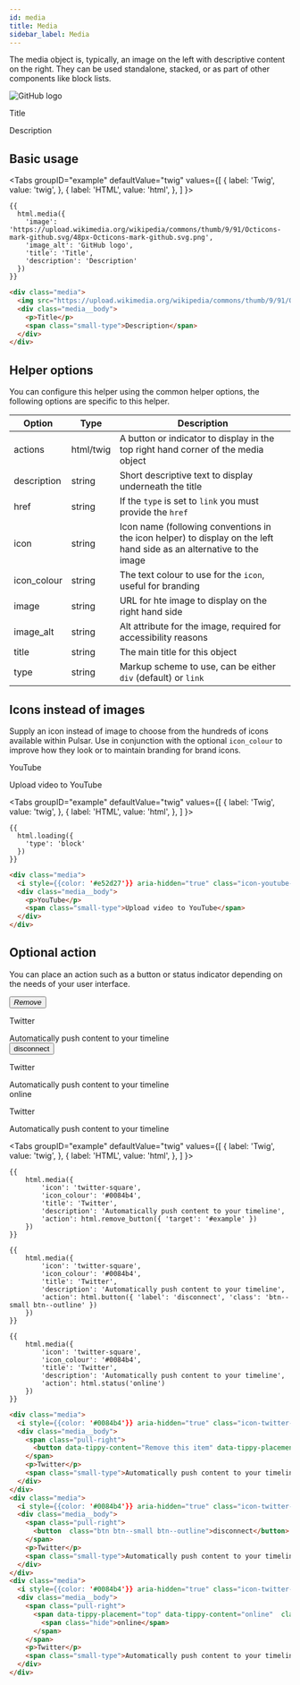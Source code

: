 ```yaml
---
id: media
title: Media
sidebar_label: Media
---
```



The media object is, typically, an image on the left with descriptive content on the right. They can be used standalone, stacked, or as part of other components like block lists.

<div className="d-example">
  <div className="media">
    <img src="https://upload.wikimedia.org/wikipedia/commons/thumb/9/91/Octicons-mark-github.svg/48px-Octicons-mark-github.svg.png" alt="GitHub logo" className="media__image" />
    <div className="media__body">
      <p>Title</p>
      <span className="small-type">Description</span>
    </div>
  </div>
</div>

## Basic usage

<Tabs
  groupID="example"
  defaultValue="twig"
  values={[
    { label: 'Twig', value: 'twig', },
    { label: 'HTML', value: 'html', },
  ]
}>
<TabItem value="twig">

```twig
{{
  html.media({
    'image': 'https://upload.wikimedia.org/wikipedia/commons/thumb/9/91/Octicons-mark-github.svg/48px-Octicons-mark-github.svg.png',
    'image_alt': 'GitHub logo',
    'title': 'Title',
    'description': 'Description'
  })
}}
```

</TabItem>
<TabItem value="html">

```html
<div class="media">
  <img src="https://upload.wikimedia.org/wikipedia/commons/thumb/9/91/Octicons-mark-github.svg/48px-Octicons-mark-github.svg.png" alt="GitHub logo" class="media__image" />
  <div class="media__body">
    <p>Title</p>
    <span class="small-type">Description</span>
  </div>
</div>
```

</TabItem>
</Tabs>

## Helper options

You can configure this helper using the common helper options, the following options are specific to this helper.

| Option | Type | Description |
| ------ | ---- | ----------- |
| actions | html/twig | A button or indicator to display in the top right hand corner of the media object |
| description | string | Short descriptive text to display underneath the title |
| href | string | If the `type` is set to `link` you must provide the `href` |
| icon | string | Icon name (following conventions in the icon helper) to display on the left hand side as an alternative to the image |
| icon_colour | string | The text colour to use for the `icon`, useful for branding |
| image | string | URL for hte image to display on the right hand side |
| image_alt | string | Alt attribute for the image, required for accessibility reasons |
| title | string | The main title for this object |
| type | string | Markup scheme to use, can be either `div` (default) or `link` |

## Icons instead of images

Supply an icon instead of image to choose from the hundreds of icons available within Pulsar. Use in conjunction with the optional `icon_colour` to improve how they look or to maintain branding for brand icons.

<div className="d-example">
  <div className="media">
    <i style={{color: '#e52d27'}} aria-hidden="true" className="icon-youtube media__image"></i>
    <div className="media__body">
      <p>YouTube</p>
      <span className="small-type">Upload video to YouTube</span>
    </div>
  </div>
</div>

<Tabs
  groupID="example"
  defaultValue="twig"
  values={[
    { label: 'Twig', value: 'twig', },
    { label: 'HTML', value: 'html', },
  ]
}>
<TabItem value="twig">

```twig
{{
  html.loading({
    'type': 'block'
  })
}}
```

</TabItem>
<TabItem value="html">

```html
<div class="media">
  <i style={{color: '#e52d27'}} aria-hidden="true" class="icon-youtube-square media__image"></i>
  <div class="media__body">
    <p>YouTube</p>
    <span class="small-type">Upload video to YouTube</span>
  </div>
</div>
```

</TabItem>
</Tabs>

## Optional action

You can place an action such as a button or status indicator depending on the needs of your user interface.

<div className="d-example">
<div className="media">
  <i style={{color: '#0084b4'}} aria-hidden="true" className="icon-twitter media__image"></i>
  <div className="media__body">
    <span className="pull-right">
      <button data-tippy-content="Remove this item" data-tippy-placement="right" type="button" data-action="remove" data-action-target="#example"  className="btn  remove-button"><i className="icon-remove-sign"><span className="hide">Remove</span></i></button>
    </span>
    <p>Twitter</p>
    <span className="small-type">Automatically push content to your timeline</span>
  </div>
</div>
<div className="media">
  <i style={{color: '#0084b4'}} aria-hidden="true" className="icon-twitter media__image"></i>
  <div className="media__body">
    <span className="pull-right">
      <button  className="btn btn--small btn--outline">disconnect</button>
    </span>
    <p>Twitter</p>
    <span className="small-type">Automatically push content to your timeline</span>
  </div>
</div>
<div className="media">
  <i style={{color: '#0084b4'}} aria-hidden="true" className="icon-twitter media__image"></i>
  <div className="media__body">
    <span className="pull-right">
      <span data-tippy-placement="top" data-tippy-content="online"  className="status is-online">
        <span className="hide">online</span>
      </span>
    </span>
    <p>Twitter</p>
    <span className="small-type">Automatically push content to your timeline</span>
  </div>
</div>
</div>

<Tabs
  groupID="example"
  defaultValue="twig"
  values={[
    { label: 'Twig', value: 'twig', },
    { label: 'HTML', value: 'html', },
  ]
}>
<TabItem value="twig">

```twig
{{
    html.media({
        'icon': 'twitter-square',
        'icon_colour': '#0084b4',
        'title': 'Twitter',
        'description': 'Automatically push content to your timeline',
        'action': html.remove_button({ 'target': '#example' })
    })
}}

{{
    html.media({
        'icon': 'twitter-square',
        'icon_colour': '#0084b4',
        'title': 'Twitter',
        'description': 'Automatically push content to your timeline',
        'action': html.button({ 'label': 'disconnect', 'class': 'btn--small btn--outline' })
    })
}}

{{
    html.media({
        'icon': 'twitter-square',
        'icon_colour': '#0084b4',
        'title': 'Twitter',
        'description': 'Automatically push content to your timeline',
        'action': html.status('online')
    })
}}
```

</TabItem>
<TabItem value="html">

```html
<div class="media">
  <i style={{color: '#0084b4'}} aria-hidden="true" class="icon-twitter-square media__image"></i>
  <div class="media__body">
    <span class="pull-right">
      <button data-tippy-content="Remove this item" data-tippy-placement="right" type="button" data-action="remove" data-action-target="#example"  class="btn  remove-button"><i class="icon-remove-sign"><span class="hide">Remove</span></i></button>
    </span>
    <p>Twitter</p>
    <span class="small-type">Automatically push content to your timeline</span>
  </div>
</div>
<div class="media">
  <i style={{color: '#0084b4'}} aria-hidden="true" class="icon-twitter-square media__image"></i>
  <div class="media__body">
    <span class="pull-right">
      <button  class="btn btn--small btn--outline">disconnect</button>
    </span>
    <p>Twitter</p>
    <span class="small-type">Automatically push content to your timeline</span>
  </div>
</div>
<div class="media">
  <i style={{color: '#0084b4'}} aria-hidden="true" class="icon-twitter-square media__image"></i>
  <div class="media__body">
    <span class="pull-right">
      <span data-tippy-placement="top" data-tippy-content="online"  class="status is-online">
        <span class="hide">online</span>
      </span>
    </span>
    <p>Twitter</p>
    <span class="small-type">Automatically push content to your timeline</span>
  </div>
</div>
```

</TabItem>
</Tabs>
